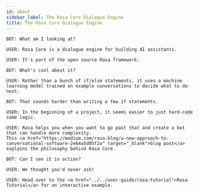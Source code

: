 ```yaml
---
id: about
sidebar_label: The Rasa Core Dialogue Engine
title: The Rasa Core Dialogue Engine
---
```


<a aria-hidden="true" tabindex="-1" class="anchor enhancedAnchor" id="about-rasa-core"></a>

```
BOT: What am I looking at?
```
```
USER: Rasa Core is a dialogue engine for building AI assistants.
```
```
USER: It's part of the open source Rasa framework.
```
```
BOT: What's cool about it?
```
```
USER: Rather than a bunch of if/else statements, it uses a machine learning model trained on example conversations to decide what to do next.
```
```
BOT: That sounds harder than writing a few if statements.
```
```
USER: In the beginning of a project, it seems easier to just hard-code some logic.
```
```
USER: Rasa helps you when you want to go past that and create a bot that can handle more complexity.
This <a href="https://medium.com/rasa-blog/a-new-approach-to-conversational-software-2e64a5d05f2a" target="_blank">blog post</a> explains the philosophy behind Rasa Core.
```
```
BOT: Can I see it in action?
```
```
USER: We thought you'd never ask!
```
```
USER: Head over to the <a href="../../user-guide/rasa-tutorial">Rasa Tutorial</a> for an interactive example.
```
